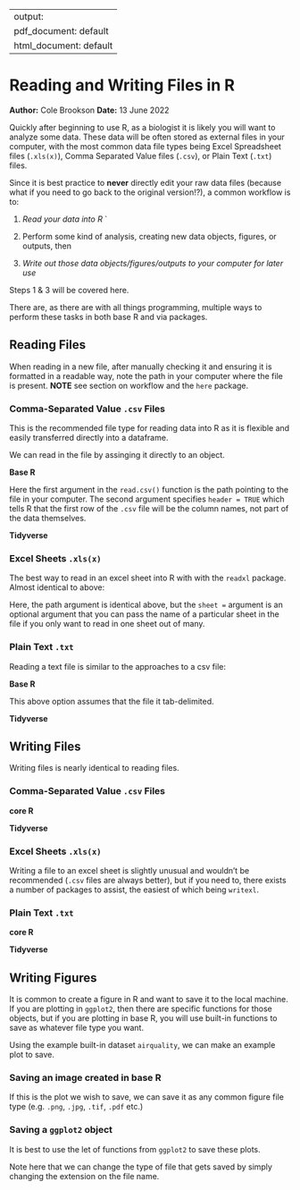 ----
output:
  pdf_document: default
  html_document: default
---
# Reading and Writing Files in R 
**Author:** Cole Brookson
**Date:** 13 June 2022

Quickly after beginning to use R, as a biologist it is likely you will want to analyze some data. These data will be often stored as external files in your computer, with the most common data file types being Excel Spreadsheet files (<code>.xls(x)</code>), Comma Separated Value files (<code>.csv</code>), or Plain Text (<code>.txt</code>) files.

Since it is best practice to <strong>never</strong> directly edit your raw data files (because what if you need to go back to the original version!?), a common workflow is to:

1. *Read your data into R *`

2. Perform some kind of analysis, creating new data objects, figures, or outputs, then 

3. *Write out those data objects/figures/outputs to your computer for later use*

Steps 1 & 3 will be covered here. 

There are, as there are with all things programming, multiple ways to perform these tasks in both base R and via packages. 

## Reading Files 

When reading in a new file, after manually checking it and ensuring it is formatted in a readable way, note the path in your computer where the file is present. <strong>NOTE</strong> see section on workflow and the <code>here</code> package. 

### Comma-Separated Value `.csv` Files    

This is the recommended file type for reading data into R as it is flexible and easily transferred directly into a dataframe. 

We can read in the file by assinging it directly to an object.

**Base R**
<!--begin.rcode
data <- read.csv("/path/to/file/file-name.csv", header = TRUE)
end.rcode-->

Here the first argument in the `read.csv()` function is the path pointing to the file in your computer. The second argument specifies `header = TRUE` which tells R that the first row of the `.csv` file will be the column names, not part of the data themselves. 

**Tidyverse**

<!--begin.rcode
data <- readr::read_csv("/path/to/file/file-name.csv")
end.rcode-->

### Excel Sheets `.xls(x)`

The best way to read in an excel sheet into R with with the `readxl` package. Almost identical to above: 

<!--begin.rcode
data <- readxl::read_xls("/path/to/file/file-name.csv", sheet = "SHEETNAME")
end.rcode-->

Here, the path argument is identical above, but the `sheet =` argument is an optional argument that you can pass the name of a particular sheet in the file if you only want to read in one sheet out of many. 

### Plain Text `.txt`

Reading a text file is similar to the approaches to a csv file: 

**Base R**

<!--begin.rcode
data <- read.delim("/path/to/file/file-name.csv")
end.rcode-->

This above option assumes that the file it tab-delimited. 

**Tidyverse**

<!--begin.rcode
data <- readr::read_tsv("/path/to/file/file-name.csv")
end.rcode-->

## Writing Files

Writing files is nearly identical to reading files. 

### Comma-Separated Value `.csv` Files 

**core R**

<!--begin.rcode
write.csv(data_object, "/path/to/new/file/file-name.csv")
end.rcode-->

**Tidyverse**
<!--begin.rcode
readr::write_csv(data_object, "/path/to/new/file/file-name.csv")
end.rcode-->

### Excel Sheets `.xls(x)`

Writing a file to an excel sheet is slightly unusual and wouldn't be recommended (<code>.csv</code> files are always better), but if you need to, there exists a number of packages to assist, the easiest of which being <code>writexl</code>.

<!--begin.rcode
library(writexl)
writexl::write_xlsx(data_object, "/path/to/new/file/file-name.xlsx")
end.rcode-->

### Plain Text `.txt`

**core R** 

<!--begin.rcode
write.table(data_object, "/path/to/new/file/file-name.txt")
end.rcode-->

**Tidyverse**

<!--begin.rcode
readr::write_delim(data_object, "/path/to/new/file/file-name.txt")
end.rcode-->

## Writing Figures

It is common to create a figure in R and want to save it to the local machine. If you are plotting in <code>ggplot2</code>, then there are specific functions for those objects, but if you are plotting in base R, you will use built-in functions to save as whatever file type you want. 

Using the example built-in dataset <code>airquality</code>, we can make an example plot to save. 

### Saving an image created in base R 

<!--begin.rcode
plot(x = airquality$Day, y = airquality$Temp, col = "red")
end.rcode-->
If this is the plot we wish to save, we can save it as any common figure file type (e.g. <code>.png</code>, <code>.jpg</code>, <code>.tif</code>, <code>.pdf</code> etc.)

<!--begin.rcode
# first use the command for the file type 
png(file="/path/to/plot/saving_plot.png")
# then we create the plot
hist(Temperature, col="darkgreen")
# this command saves the file and closes the connection to the file
dev.off()
end.rcode-->

### Saving a `ggplot2` object

It is best to use the let of functions from `ggplot2` to save these plots. 

<!--begin.rcode
ggplot2::ggsave("/path/to/plot/saving_plot.png",
                plot_object)
end.rcode-->

Note here that we can change the type of file that gets saved by simply changing the extension on the file name. 
